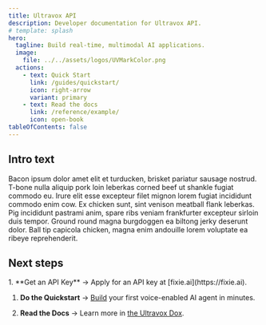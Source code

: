 ```yaml
---
title: Ultravox API
description: Developer documentation for Ultravox API.
# template: splash
hero:
  tagline: Build real-time, multimodal AI applications.
  image:
    file: ../../assets/logos/UVMarkColor.png
  actions:
    - text: Quick Start
      link: /guides/quickstart/
      icon: right-arrow
      variant: primary
    - text: Read the docs
      link: /reference/example/
      icon: open-book
tableOfContents: false
---
```



## Intro text
Bacon ipsum dolor amet elit et turducken, brisket pariatur sausage nostrud. T-bone nulla aliquip pork loin leberkas corned beef ut shankle fugiat commodo eu. Irure elit esse excepteur filet mignon lorem fugiat incididunt commodo enim cow. Ex chicken sunt, sint venison meatball flank leberkas. Pig incididunt pastrami anim, spare ribs veniam frankfurter excepteur sirloin duis tempor. Ground round magna burgdoggen ea biltong jerky deserunt dolor. Ball tip capicola chicken, magna enim andouille lorem voluptate ea ribeye reprehenderit.

## Next steps

<Steps>
1. **Get an API Key** → Apply for an API key at [fixie.ai](https://fixie.ai).

1. **Do the Quickstart** → [Build](/guides/quickstart/) your first voice-enabled AI agent in minutes.

1. **Read the Docs** → Learn more in [the Ultravox Dox](/reference/api/).
</Steps>